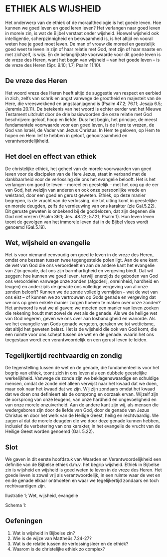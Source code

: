 # ETHIEK ALS WIJSHEID
Het onderwerp van de ethiek of de moraaltheologie is het goede leven. Hoe kunnen we goed leven en goed leren leven? Het verlangen naar goed leven in morele zin, is wat de Bijbel verstaat onder wijsheid. Hoewel wijsheid ook  intelligentie,  scherpzinnigheid en bekwaamheid is, is het altijd en vooral weten hoe je goed moet leven. De man of vrouw die moreel en geestelijk goed weet te leven in zijn of haar relatie met God, met zijn of haar naaste en met zichzelf, is wijs. En de belangrijkste voorwaarde voor dit goede leven is de vreze des Heren, want het begin van wijsheid – van het goede leven – is de vreze des Heren (Spr. 9.10; 1.7;  Psalm 11.10).

## De vreze des Heren
Het woord vreze des Heren heeft altijd de suggestie van respect en eerbied in zich, zelfs van schrik en angst vanwege de grootheid en majesteit van de Here, die vreeswekkend en angstaanjagend is (Psalm 47.2; 76.11; Jesaja 6.5; Jeremia 20.11). De betekenis van het woord is echter eerder wat het Nieuwe Testament uitdrukt door de drie basiswoorden die onze relatie met God beschrijven: geloof, hoop en liefde. Dus: het begin, het principe, de meest fundamentele voorwaarde voor een goed leven, is de Here te vrezen, de God van Israël, de Vader van Jezus Christus. In Hem te geloven, op Hem te hopen en Hem lief te hebben in geloof, gehoorzaamheid en verantwoordelijkheid.

## Het doel en effect van ethiek
De christelijke ethiek, het geheel van de morele voorwaarden van goed leven voor de discipelen van de Here Jezus, staat in verband met de dankbaarheid voor de verlossing die ons het evangelie belooft. Het is het verlangen om goed te leven – moreel en geestelijk – met het oog op de eer van God, het welzijn van anderen en ook onze persoonlijke vrede en welstand, door een goed en gerust geweten. Ethiek, op deze manier begrepen, is de vrucht van de verlossing, die tot uiting komt in geestelijke en morele deugden, zelfs de vernieuwing van ons karakter (zie Gal.5.22). Dit geruste geweten is onbekend bij de goddelozen, dat zijn degenen die God niet vrezen (Psalm 36.1; Jes. 48.22; 57.21; Psalm 1). Hun leven leven toont de gevolgen van het immorele leven dat in de Bijbel vlees wordt genoemd (Gal.5.19).

## Wet, wijsheid en evangelie 
Het is voor niemand eenvoudig om goed te leven in de vreze des Heren, omdat ons bestaan tussen twee tegengestelde polen ligt. Aan de ene kant de wet van God die ons veroordeelt en aan de andere kant het evangelie van Zijn genade, dat ons zijn barmhartigheid en vergeving biedt. Dat wil zeggen: hoe kunnen we goed leven, terwijl enerzijds de geboden van God ons veroordelen vanwege onze zonden (afgoderij, onreinheid, hardheid en leugen) en anderzijds de genade ons volledige vergeving van al onze zonden belooft? Kunnen we de zonde volledig vermijden – wat de wet van ons eist – of kunnen we zo vertrouwen op Gods genade en vergeving dat we ons op geen enkele manier zorgen hoeven te maken over onze zonden? Het antwoord is wat we al gaven: we moeten een manier van leven zoeken die rekening houdt met zowel de wet als de genade. Als we de heilige wet van God negeren, geven we ons over aan losbandigheid en wanorde. Als we het evangelie van Gods genade vergeten, geraken we tot wetticisme, dat altijd het geweten belast. Het is de wijsheid die ook van God komt, die een ruimte voor ons schept tussen de wet en de genade. waarin het ons toegestaan wordt een verantwoordelijk en een gerust leven te leiden. 

## Tegelijkertijd rechtvaardig en zondig
De tegenstelling tussen de wet en de genade, die fundamenteel is voor het begrip van ethiek, toont zich in ons leven als een dubbele geestelijke werkelijkheid. Vanwege de zonde zijn we beklagenswaardige en schuldige mensen, omdat  de zonde niet alleen verwijst naar het kwaad dat we doen, maar ook naar het kwaad dat we zijn. Wij zijn zondaars omdat het kwaad dat we doen ons definieert als de oorsprong en oorzaak ervan. Wijzelf zijn de oorsprong van onze leugens, van onze hardheid en ongevoeligheid en van onze morele onzuiverheid. Aan de andere kant zijn wij, als mensen die wedergeboren zijn door de liefde van God, door de genade van Jezus Christus en door het werk van de Heilige Geest, heilig en rechtvaardig. We zagen al dat de morele deugden die we door deze genade kunnen hebben, inclusief de verbetering van ons karakter, in het evangelie de vrucht van de Heilige Geest worden genoemd (Gal. 5.22).

## Slot
We gaven in dit eerste hoofdstuk van Waarden en Verantwoordelijkheid een definitie van de Bijbelse ethiek d.m.v. het begrip wijsheid. Ethiek in Bijbelse zin is wijsheid en wijsheid is goed weten te leven in de vreze des Heren. Het goede leven is zowel vrij als verantwoordelijk, in een ruimte waar de wet en en de genade elkaar ontmoeten en waar we tegelijkertijd zondaars en toch rechtvaardigen zijn.

Ilustratie 1; Wet, wijsheid, evangelie

Schema 1: 

## Oefeningen
1. Wat is wijsheid in Bijbelse zin?
2. Wie is de wijze van Mattheüs 7.24-27?
3. Wat is de relatie tussen de verlossingsleer en de ethiek?
4. Waarom is de christelijke ethiek zo complex?







































